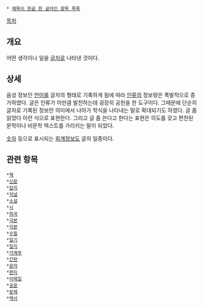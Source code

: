  * [[제목이 한글 한 글자인 항목 목록]]

[[목차]]
== 개요 ==
어떤 생각이나 일을 [[글자]]로 나타낸 것이다.

== 상세 ==
음성 정보인 [[언어]]를 글자의 형태로 기록하게 됨에 따라 [[인류]]의 정보량은 폭발적으로 증가하였다. 글은 인류가 이만큼 발전하는데 굉장히 공헌을 한 도구이다. 그때문에 단순히 글자로 기록된 정보란 의미에서 나아가 학식을 나타내는 말로 확대되기도 하였다. 글 좀 읽었다 이런 식으로 표현한다. 그리고 글 좀 쓴다고 한다는 표현은 의도를 갖고 편찬된 문학이나 비문학 텍스트를 가리키는 말이 되었다.

[[숫자]] 등으로 표시되는 [[회계]]정보도 글의 일종이다.
== 관련 항목 ==
 *[[책]]
 *[[신문]]
 *[[잡지]]
 *[[저널]]
 *[[소설]]
 *[[시]]
 *[[희곡]]
 *[[극본]]
 *[[각본]]
 *[[수필]]
 *[[일기]]
 *[[일지]]
 *[[가계부]]
 *[[간판]]
 *[[문자]]
 *[[편지]]
 *[[이메일]]
 *[[공문]]
 *[[문체]]
 *[[백서]]
